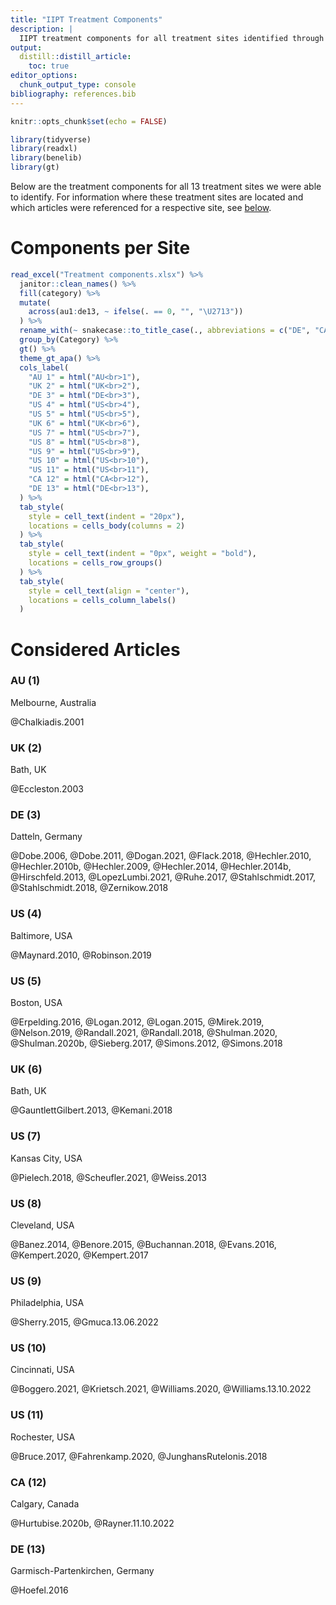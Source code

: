 ```yaml
---
title: "IIPT Treatment Components"
description: |
  IIPT treatment components for all treatment sites identified through our systematic review.
output: 
  distill::distill_article:
    toc: true
editor_options: 
  chunk_output_type: console
bibliography: references.bib
---
```


```r
knitr::opts_chunk$set(echo = FALSE)

library(tidyverse)
library(readxl)
library(benelib)
library(gt)
```

<!-- After publication of the parent article, the identified treatment sites and respective treatment components will be published here. -->

Below are the treatment components for all 13 treatment sites we were able to identify. For information where these treatment sites are located and which articles were referenced for a respective site, see [below](#considered-articles).

# Components per Site

```r
read_excel("Treatment components.xlsx") %>%
  janitor::clean_names() %>%
  fill(category) %>%
  mutate(
    across(au1:de13, ~ ifelse(. == 0, "", "\U2713"))
  ) %>%
  rename_with(~ snakecase::to_title_case(., abbreviations = c("DE", "CA", "UK", "AU", "US"))) %>%
  group_by(Category) %>%
  gt() %>%
  theme_gt_apa() %>%
  cols_label(
    "AU 1" = html("AU<br>1"),
    "UK 2" = html("UK<br>2"),
    "DE 3" = html("DE<br>3"),
    "US 4" = html("US<br>4"),
    "US 5" = html("US<br>5"),
    "UK 6" = html("UK<br>6"),
    "US 7" = html("US<br>7"),
    "US 8" = html("US<br>8"),
    "US 9" = html("US<br>9"),
    "US 10" = html("US<br>10"),
    "US 11" = html("US<br>11"),
    "CA 12" = html("CA<br>12"),
    "DE 13" = html("DE<br>13"),
  ) %>%
  tab_style(
    style = cell_text(indent = "20px"),
    locations = cells_body(columns = 2)
  ) %>%
  tab_style(
    style = cell_text(indent = "0px", weight = "bold"),
    locations = cells_row_groups()
  ) %>%
  tab_style(
    style = cell_text(align = "center"),
    locations = cells_column_labels()
  )
```

# Considered Articles {#considered-articles}

### AU (1)

Melbourne, Australia

@Chalkiadis.2001

### UK (2)

Bath, UK

@Eccleston.2003

### DE (3)

Datteln, Germany

@Dobe.2006, @Dobe.2011, @Dogan.2021, @Flack.2018, @Hechler.2010, @Hechler.2010b, @Hechler.2009, @Hechler.2014, @Hechler.2014b, @Hirschfeld.2013, @LopezLumbi.2021, @Ruhe.2017, @Stahlschmidt.2017, @Stahlschmidt.2018, @Zernikow.2018

### US (4)

Baltimore, USA

@Maynard.2010, @Robinson.2019

### US (5)

Boston, USA

@Erpelding.2016, @Logan.2012, @Logan.2015, @Mirek.2019, @Nelson.2019, @Randall.2021, @Randall.2018, @Shulman.2020, @Shulman.2020b, @Sieberg.2017, @Simons.2012, @Simons.2018

### UK (6)

Bath, UK

@GauntlettGilbert.2013, @Kemani.2018

### US (7)

Kansas City, USA

@Pielech.2018, @Scheufler.2021, @Weiss.2013

### US (8)

Cleveland, USA

@Banez.2014, @Benore.2015, @Buchannan.2018, @Evans.2016, @Kempert.2020, @Kempert.2017

### US (9)

Philadelphia, USA

@Sherry.2015, @Gmuca.13.06.2022

### US (10)

Cincinnati, USA

@Boggero.2021, @Krietsch.2021, @Williams.2020, @Williams.13.10.2022

### US (11)

Rochester, USA

@Bruce.2017, @Fahrenkamp.2020, @JunghansRutelonis.2018

### CA (12)

Calgary, Canada

@Hurtubise.2020b, @Rayner.11.10.2022

### DE (13)

Garmisch-Partenkirchen, Germany

@Hoefel.2016
